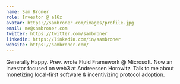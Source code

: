 ```yaml
---
name: Sam Broner
role: Investor @ a16z
avatar: https://sambroner.com/images/profile.jpg
email: me@sambroner.com
twitter: https://twitter.com/sambroner
linkedin: https://linkedin.com/in/sambroner
website: https://sambroner.com/
---
```


Generally Happy. Prev. wrote Fluid Framework @ Microsoft. Now an investor focused on web3 at Andreessen Horowitz. Talk to me about monetizing local-first software & incentivizing protocol adoption.
